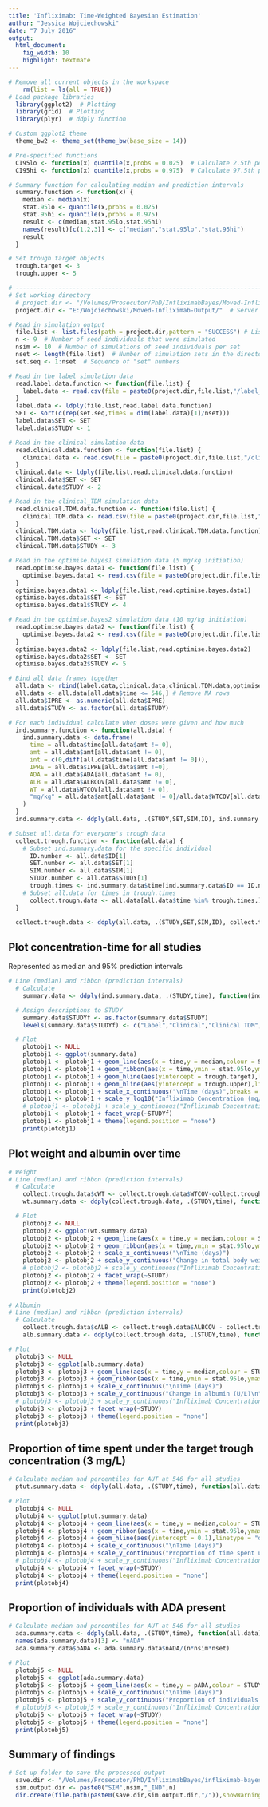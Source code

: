 ```yaml
---
title: 'Infliximab: Time-Weighted Bayesian Estimation'
author: "Jessica Wojciechowski"
date: "7 July 2016"
output:
  html_document:
    fig_width: 10
    highlight: textmate
---
```


```r
# Remove all current objects in the workspace
	rm(list = ls(all = TRUE))
# Load package libraries
  library(ggplot2)  # Plotting
  library(grid)  # Plotting
  library(plyr)  # ddply function

# Custom ggplot2 theme
  theme_bw2 <- theme_set(theme_bw(base_size = 14))

# Pre-specified functions
  CI95lo <- function(x) quantile(x,probs = 0.025)  # Calculate 2.5th percentile
  CI95hi <- function(x) quantile(x,probs = 0.975)  # Calculate 97.5th percentile

# Summary function for calculating median and prediction intervals
  summary.function <- function(x) {
    median <- median(x)
    stat.95lo <- quantile(x,probs = 0.025)
    stat.95hi <- quantile(x,probs = 0.975)
    result <- c(median,stat.95lo,stat.95hi)
    names(result)[c(1,2,3)] <- c("median","stat.95lo","stat.95hi")
    result
  }

# Set trough target objects
  trough.target <- 3
  trough.upper <- 5

# ------------------------------------------------------------------------------
# Set working directory
  # project.dir <- "/Volumes/Prosecutor/PhD/InfliximabBayes/Moved-Infliximab-Output/" # Mac directory
  project.dir <- "E:/Wojciechowski/Moved-Infliximab-Output/"  # Server directory

# Read in simulation output
  file.list <- list.files(path = project.dir,pattern = "SUCCESS") # List of successful simulation sets
  n <- 9  # Number of seed individuals that were simulated
  nsim <- 10  # Number of simulations of seed individuals per set
  nset <- length(file.list)  # Number of simulation sets in the directory
  set.seq <- 1:nset  # Sequence of "set" numbers

# Read in the label simulation data
  read.label.data.function <- function(file.list) {
    label.data <- read.csv(file = paste0(project.dir,file.list,"/label_simulation.csv"))
  }
  label.data <- ldply(file.list,read.label.data.function)
  SET <- sort(c(rep(set.seq,times = dim(label.data)[1]/nset)))
  label.data$SET <- SET
  label.data$STUDY <- 1

# Read in the clinical simulation data
  read.clinical.data.function <- function(file.list) {
    clinical.data <- read.csv(file = paste0(project.dir,file.list,"/clinical_simulation.csv"))
  }
  clinical.data <- ldply(file.list,read.clinical.data.function)
  clinical.data$SET <- SET
  clinical.data$STUDY <- 2

# Read in the clinical_TDM simulation data
  read.clinical.TDM.data.function <- function(file.list) {
    clinical.TDM.data <- read.csv(file = paste0(project.dir,file.list,"/clinical_TDM_simulation.csv"))
  }
  clinical.TDM.data <- ldply(file.list,read.clinical.TDM.data.function)
  clinical.TDM.data$SET <- SET
  clinical.TDM.data$STUDY <- 3

# Read in the optimise.bayes1 simulation data (5 mg/kg initiation)
  read.optimise.bayes.data1 <- function(file.list) {
    optimise.bayes.data1 <- read.csv(file = paste0(project.dir,file.list,"/optimise_bayes_data1.csv"))
  }
  optimise.bayes.data1 <- ldply(file.list,read.optimise.bayes.data1)
  optimise.bayes.data1$SET <- SET
  optimise.bayes.data1$STUDY <- 4

# Read in the optimise.bayes2 simulation data (10 mg/kg initiation)
  read.optimise.bayes.data2 <- function(file.list) {
    optimise.bayes.data2 <- read.csv(file = paste0(project.dir,file.list,"/optimise_bayes_data2.csv"))
  }
  optimise.bayes.data2 <- ldply(file.list,read.optimise.bayes.data2)
  optimise.bayes.data2$SET <- SET
  optimise.bayes.data2$STUDY <- 5

# Bind all data frames together
  all.data <- rbind(label.data,clinical.data,clinical.TDM.data,optimise.bayes.data1,optimise.bayes.data2)
  all.data <- all.data[all.data$time <= 546,] # Remove NA rows
  all.data$IPRE <- as.numeric(all.data$IPRE)
  all.data$STUDY <- as.factor(all.data$STUDY)

# For each individual calculate when doses were given and how much
  ind.summary.function <- function(all.data) {
    ind.summary.data <- data.frame(
      time = all.data$time[all.data$amt != 0],
      amt = all.data$amt[all.data$amt != 0],
      int = c(0,diff(all.data$time[all.data$amt != 0])),
      IPRE = all.data$IPRE[all.data$amt !=0],
      ADA = all.data$ADA[all.data$amt != 0],
      ALB = all.data$ALBCOV[all.data$amt != 0],
      WT = all.data$WTCOV[all.data$amt != 0],
      "mg/kg" = all.data$amt[all.data$amt != 0]/all.data$WTCOV[all.data$amt != 0]
    )
  }
  ind.summary.data <- ddply(all.data, .(STUDY,SET,SIM,ID), ind.summary.function)

# Subset all.data for everyone's trough data
  collect.trough.function <- function(all.data) {
    # Subset ind.summary.data for the specific individual
      ID.number <- all.data$ID[1]
      SET.number <- all.data$SET[1]
      SIM.number <- all.data$SIM[1]
      STUDY.number <- all.data$STUDY[1]
      trough.times <- ind.summary.data$time[ind.summary.data$ID == ID.number & ind.summary.data$SIM == SIM.number & ind.summary.data$SET == SET.number & ind.summary.data$STUDY == STUDY.number]
    # Subset all.data for times in trough.times
      collect.trough.data <- all.data[all.data$time %in% trough.times,]
  }

  collect.trough.data <- ddply(all.data, .(STUDY,SET,SIM,ID), collect.trough.function)
```

## Plot concentration-time for all studies

Represented as median and 95% prediction intervals

```r
# Line (median) and ribbon (prediction intervals)
  # Calculate
    summary.data <- ddply(ind.summary.data, .(STUDY,time), function(ind.summary.data) summary.function(ind.summary.data$IPRE))

  # Assign descriptions to STUDY
    summary.data$STUDYf <- as.factor(summary.data$STUDY)
    levels(summary.data$STUDYf) <- c("Label","Clinical","Clinical TDM","Bayes - 5mg/kg Init","Bayes - 10mg/kg Init")

  # Plot
    plotobj1 <- NULL
    plotobj1 <- ggplot(summary.data)
    plotobj1 <- plotobj1 + geom_line(aes(x = time,y = median,colour = STUDY))
    plotobj1 <- plotobj1 + geom_ribbon(aes(x = time,ymin = stat.95lo,ymax = stat.95hi,fill = STUDY),alpha = 0.3)
    plotobj1 <- plotobj1 + geom_hline(aes(yintercept = trough.target),linetype = "dashed")
    plotobj1 <- plotobj1 + geom_hline(aes(yintercept = trough.upper),linetype = "dashed")
    plotobj1 <- plotobj1 + scale_x_continuous("\nTime (days)",breaks = c(0,14,42,98,154,210,266,322,378,434,490,546))
    plotobj1 <- plotobj1 + scale_y_log10("Infliximab Concentration (mg/L)\n",breaks = c(0.0001,0.001,0.01,0.1,1,10,100,1000),labels = c(0.0001,0.001,0.01,0.1,1,10,100,1000))
    # plotobj1 <- plotobj1 + scale_y_continuous("Infliximab Concentration (mg/L)\n",lim = c(0,NA))
    plotobj1 <- plotobj1 + facet_wrap(~STUDYf)
    plotobj1 <- plotobj1 + theme(legend.position = "none")
    print(plotobj1)
```

## Plot weight and albumin over time

```r
# Weight
# Line (median) and ribbon (prediction intervals)
  # Calculate
    collect.trough.data$cWT <- collect.trough.data$WTCOV-collect.trough.data$BASE_WT
    wt.summary.data <- ddply(collect.trough.data, .(STUDY,time), function(all.data) summary.function(all.data$cWT))

  # Plot
    plotobj2 <- NULL
    plotobj2 <- ggplot(wt.summary.data)
    plotobj2 <- plotobj2 + geom_line(aes(x = time,y = median,colour = STUDY))
    plotobj2 <- plotobj2 + geom_ribbon(aes(x = time,ymin = stat.95lo,ymax = stat.95hi,fill = STUDY),alpha = 0.3)
    plotobj2 <- plotobj2 + scale_x_continuous("\nTime (days)")
    plotobj2 <- plotobj2 + scale_y_continuous("Change in total body weight (kg)\n")
    # plotobj2 <- plotobj2 + scale_y_continuous("Infliximab Concentration (mg/L)\n",lim = c(0,NA))
    plotobj2 <- plotobj2 + facet_wrap(~STUDY)
    plotobj2 <- plotobj2 + theme(legend.position = "none")
    print(plotobj2)
    
# Albumin
# Line (median) and ribbon (prediction intervals)
  # Calculate
    collect.trough.data$cALB <- collect.trough.data$ALBCOV - collect.trough.data$BASE_ALB
    alb.summary.data <- ddply(collect.trough.data, .(STUDY,time), function(all.data) summary.function(all.data$cALB))

# Plot
  plotobj3 <- NULL
  plotobj3 <- ggplot(alb.summary.data)
  plotobj3 <- plotobj3 + geom_line(aes(x = time,y = median,colour = STUDY))
  plotobj3 <- plotobj3 + geom_ribbon(aes(x = time,ymin = stat.95lo,ymax = stat.95hi,fill = STUDY),alpha = 0.3)
  plotobj3 <- plotobj3 + scale_x_continuous("\nTime (days)")
  plotobj3 <- plotobj3 + scale_y_continuous("Change in albumin (U/L)\n")
  # plotobj3 <- plotobj3 + scale_y_continuous("Infliximab Concentration (mg/L)\n",lim = c(0,NA))
  plotobj3 <- plotobj3 + facet_wrap(~STUDY)
  plotobj3 <- plotobj3 + theme(legend.position = "none")
  print(plotobj3)
```

## Proportion of time spent under the target trough concentration (3 mg/L)

```r
# Calculate median and percentiles for AUT at 546 for all studies
  ptut.summary.data <- ddply(all.data, .(STUDY,time), function(all.data) summary.function(all.data$pTUT))

# Plot
  plotobj4 <- NULL
  plotobj4 <- ggplot(ptut.summary.data)
  plotobj4 <- plotobj4 + geom_line(aes(x = time,y = median,colour = STUDY))
  plotobj4 <- plotobj4 + geom_ribbon(aes(x = time,ymin = stat.95lo,ymax = stat.95hi,fill = STUDY),alpha = 0.3)
  plotobj4 <- plotobj4 + geom_hline(aes(yintercept = 0.1),linetype = "dashed")
  plotobj4 <- plotobj4 + scale_x_continuous("\nTime (days)")
  plotobj4 <- plotobj4 + scale_y_continuous("Proportion of time spent under target trough\n")
  # plotobj4 <- plotobj4 + scale_y_continuous("Infliximab Concentration (mg/L)\n",lim = c(0,NA))
  plotobj4 <- plotobj4 + facet_wrap(~STUDY)
  plotobj4 <- plotobj4 + theme(legend.position = "none")
  print(plotobj4)
```

## Proportion of individuals with ADA present

```r
# Calculate median and percentiles for AUT at 546 for all studies
  ada.summary.data <- ddply(all.data, .(STUDY,time), function(all.data) sum(all.data$ADA))
  names(ada.summary.data)[3] <- "nADA"
  ada.summary.data$pADA <- ada.summary.data$nADA/(n*nsim*nset)

# Plot
  plotobj5 <- NULL
  plotobj5 <- ggplot(ada.summary.data)
  plotobj5 <- plotobj5 + geom_line(aes(x = time,y = pADA,colour = STUDY))
  plotobj5 <- plotobj5 + scale_x_continuous("\nTime (days)")
  plotobj5 <- plotobj5 + scale_y_continuous("Proportion of individuals with ADA present\n")
  # plotobj5 <- plotobj5 + scale_y_continuous("Infliximab Concentration (mg/L)\n",lim = c(0,NA))
  plotobj5 <- plotobj5 + facet_wrap(~STUDY)
  plotobj5 <- plotobj5 + theme(legend.position = "none")
  print(plotobj5)
```

## Summary of findings

```r
# Set up folder to save the processed output
  save.dir <- "/Volumes/Prosecutor/PhD/InfliximabBayes/infliximab-bayes-plots/"
  sim.output.dir <- paste0("SIM",nsim,"_IND",n)
  dir.create(file.path(paste0(save.dir,sim.output.dir,"/")),showWarnings = FALSE)
```
